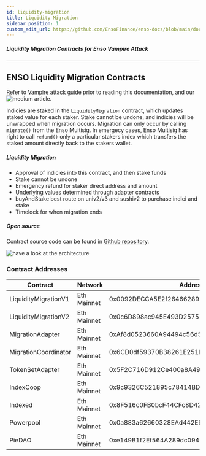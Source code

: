 ```yaml
---
id: liquidity-migration
title: Liquidity Migration
sidebar_position: 1
custom_edit_url: https://github.com/EnsoFinance/enso-docs/blob/main/docs/smart-contracts/vampire-attack/liquidity-migration.mdx
---
```



##### Liquidity Migration Contracts for Enso Vampire Attack

---

## ENSO Liquidity Migration Contracts

Refer to [Vampire attack guide](../../guides/vampire-attack.mdx) prior to reading this documentation, and our ![medium article](https://medium.com/ensofinance/vampire-attack-6-protocols-8d1a1454ec3f).

Indicies are staked in the `LiquidityMigration` contract, which updates staked value for each staker.  Stake cannot be undone, and indicies will be unwrapped when migration occurs.  Migration can only occur by calling `migrate()` from the Enso Multisig.  In emergecy cases, Enso Multisig has right to call `refund()` only a particular stakers index which transfers the staked amount directly back to the stakers wallet. 


##### Liquidity Migration

- Approval of indicies into this contract, and then stake funds 
- Stake cannot be undone
- Emergency refund for staker direct address and amount
- Underlying values determined through adapter contracts
- buyAndStake best route on univ2/v3 and sushiv2 to purchase indici and stake
- Timelock for when migration ends


##### Open source

Contract source code can be found in [Github repository](https://github.com/EnsoFinance/liquidity_migration).

![have a look at the architecture](https://raw.githubusercontent.com/EnsoFinance/liquidity_migration/main/architecture/liquidityMigrationArchitecture.png)


### Contract Addresses

| **Contract** | **Network**    | **Address**                                |
| ------------ | -------------- | ------------------------------------------ |
| LiquidityMigrationV1        | Eth Mainnet    | 0x0092DECCA5E2f26466289011ad41465763BeA4cE |
| LiquidityMigrationV2        | Eth Mainnet    | 0x0c6D898ac945E493D25751Ea43BE2c8Beb881D8C |
| MigrationAdapter            | Eth Mainnet    | 0xAf8d0523660A94494c56d5445e7BfE8C61802B59 |
| MigrationCoordinator        | Eth Mainnet    | 0x6CD0df59370B38261E251Bd786B2f320595005d1 |
| TokenSetAdapter             | Eth Mainnet    | 0x5F2C716D912Ce400a8A49fB87DB722e8257257A7 |
| IndexCoop                   | Eth Mainnet    | 0x9c9326C521895c78414BD3C2945e47AFC4Ef16cc |
| Indexed                     | Eth Mainnet    | 0x8F516c0FB0bcF44CFc8D42D60dAD3E4cdb35Ce26 |
| Powerpool                   | Eth Mainnet    | 0x0a883a62660328EAd442EB6c2311668ba9c12e57 |
| PieDAO                      | Eth Mainnet    | 0xe149B1f2Ef564A289dc094215835f3c8Df1695aa |